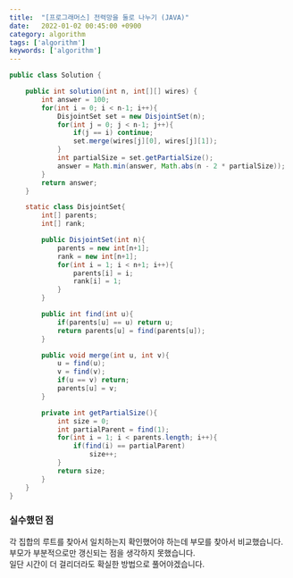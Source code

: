 ```yaml
---
title:  "[프로그래머스] 전력망을 둘로 나누기 (JAVA)"
date:   2022-01-02 00:45:00 +0900
category: algorithm
tags: ['algorithm']
keywords: ['algorithm']
---
```


```java
public class Solution {

    public int solution(int n, int[][] wires) {
        int answer = 100;
        for(int i = 0; i < n-1; i++){
            DisjointSet set = new DisjointSet(n);
            for(int j = 0; j < n-1; j++){
                if(j == i) continue;
                set.merge(wires[j][0], wires[j][1]);
            }
            int partialSize = set.getPartialSize();
            answer = Math.min(answer, Math.abs(n - 2 * partialSize));
        }
        return answer;
    }

    static class DisjointSet{
        int[] parents;
        int[] rank;

        public DisjointSet(int n){
            parents = new int[n+1];
            rank = new int[n+1];
            for(int i = 1; i < n+1; i++){
                parents[i] = i;
                rank[i] = 1;
            }
        }

        public int find(int u){
            if(parents[u] == u) return u;
            return parents[u] = find(parents[u]);
        }

        public void merge(int u, int v){
            u = find(u);
            v = find(v);
            if(u == v) return;
            parents[u] = v;
        }

        private int getPartialSize(){
            int size = 0;
            int partialParent = find(1);
            for(int i = 1; i < parents.length; i++){
                if(find(i) == partialParent)
                    size++;
            }
            return size;
        }
    }
}
```

### 실수했던 점
각 집합의 루트를 찾아서 일치하는지 확인했어야 하는데 부모를 찾아서 비교했습니다.  
부모가 부분적으로만 갱신되는 점을 생각하지 못했습니다.  
일단 시간이 더 걸리더라도 확실한 방법으로 풀어야겠습니다.  